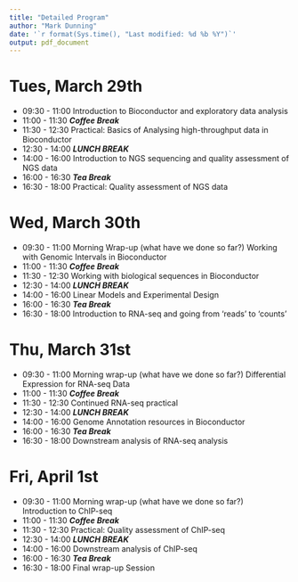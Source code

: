 ```yaml
---
title: "Detailed Program"
author: "Mark Dunning"
date: '`r format(Sys.time(), "Last modified: %d %b %Y")`'
output: pdf_document
---
```



# Tues, March 29th

+ 09:30 - 11:00 Introduction to Bioconductor and exploratory data analysis
+ 11:00 - 11:30 ***Coffee Break***
+ 11:30 - 12:30 Practical: Basics of Analysing high-throughput data in Bioconductor
+ 12:30 - 14:00 ***LUNCH BREAK***
+ 14:00 - 16:00 Introduction to NGS sequencing and quality assessment of NGS data
+ 16:00 - 16:30 ***Tea Break ***
+ 16:30 - 18:00 Practical: Quality assessment of NGS data

# Wed, March 30th

+ 09:30 - 11:00 Morning Wrap-up (what have we done so far?)
                Working with Genomic Intervals in Bioconductor
+ 11:00 - 11:30 ***Coffee Break***
+ 11:30 - 12:30 Working with biological sequences in Bioconductor
+ 12:30 - 14:00 ***LUNCH BREAK***
+ 14:00 - 16:00 Linear Models and Experimental Design
+ 16:00 - 16:30 ***Tea Break***
+ 16:30 - 18:00 Introduction to RNA-seq and going from 'reads' to 'counts'



# Thu, March 31st
+ 09:30 - 11:00 Morning wrap-up (what have we done so far?)
                Differential Expression for RNA-seq Data
+ 11:00 - 11:30 ***Coffee Break***
+ 11:30 - 12:30 Continued RNA-seq practical
+ 12:30 - 14:00 ***LUNCH BREAK***
+ 14:00 - 16:00 Genome Annotation resources in Bioconductor
+ 16:00 - 16:30 ***Tea Break***
+ 16:30 - 18:00 Downstream analysis of RNA-seq analysis


# Fri, April 1st

+ 09:30 - 11:00 Morning wrap-up (what have we done so far?)
                Introduction to ChIP-seq
+ 11:00 - 11:30 ***Coffee Break***
+ 11:30 - 12:30 Practical: Quality assessment of ChIP-seq
+ 12:30 - 14:00 ***LUNCH BREAK***
+ 14:00 - 16:00 Downstream analysis of ChIP-seq
+ 16:00 - 16:30 ***Tea Break***
+ 16:30 - 18:00 Final wrap-up Session
